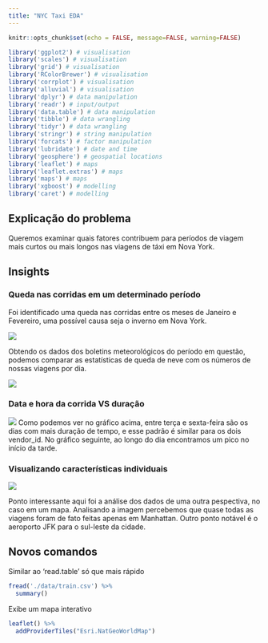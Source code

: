 ```yaml
---
title: "NYC Taxi EDA"
---
```


```r
knitr::opts_chunk$set(echo = FALSE, message=FALSE, warning=FALSE)
```

```r
library('ggplot2') # visualisation
library('scales') # visualisation
library('grid') # visualisation
library('RColorBrewer') # visualisation
library('corrplot') # visualisation
library('alluvial') # visualisation
library('dplyr') # data manipulation
library('readr') # input/output
library('data.table') # data manipulation
library('tibble') # data wrangling
library('tidyr') # data wrangling
library('stringr') # string manipulation
library('forcats') # factor manipulation
library('lubridate') # date and time
library('geosphere') # geospatial locations
library('leaflet') # maps
library('leaflet.extras') # maps
library('maps') # maps
library('xgboost') # modelling
library('caret') # modelling
```

## Explicação do problema

Queremos examinar quais fatores contribuem para períodos de viagem mais curtos ou mais longos nas viagens de táxi em Nova York.

## Insights

### Queda nas corridas em um determinado período

Foi identificado uma queda nas corridas entre os meses de Janeiro e Fevereiro, uma possível causa seja o inverno em Nova York.

![](./images/unnamed-chunk-16-1.png)

Obtendo os dados dos boletins meteorológicos do período em questão, podemos comparar as estatísticas de queda de neve com os números de nossas viagens por dia.

![](./images/unnamed-chunk-55-1.png)

### Data e hora da corrida VS duração

![](./images/unnamed-chunk-24-1.png)
Como podemos ver no gráfico acima, entre terça e sexta-feira são os dias com mais duração de tempo, e esse padrão é similar para os dois vendor_id.
No gráfico seguinte, ao longo do dia encontramos um pico no início da tarde.

### Visualizando características individuais

![](./images/unnamed-chunk-map.png)

Ponto interessante aqui foi a análise dos dados de uma outra pespectiva, no caso em um mapa. Analisando a imagem percebemos que quase todas as viagens foram de fato feitas apenas em Manhattan. Outro ponto notável é o aeroporto JFK para o sul-leste da cidade.

## Novos comandos

Similar ao 'read.table' só que mais rápido

```r
fread('./data/train.csv') %>%
  summary()
```

Exibe um mapa interativo
```r
leaflet() %>% 
  addProviderTiles("Esri.NatGeoWorldMap")
```